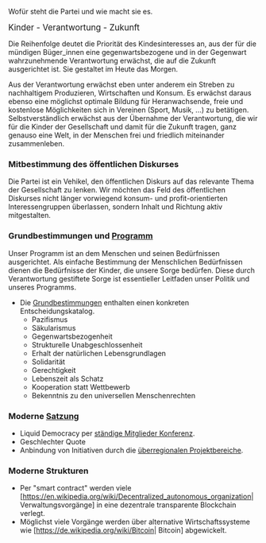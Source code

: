 Wofür steht die Partei und wie macht sie es.

<big>Kinder - Verantwortung - Zukunft</big>

Die Reihenfolge deutet die Priorität des Kindesinteresses an, aus der für die mündigen Büger_innen eine gegenwartsbezogene und in der Gegenwart wahrzunehmende Verantwortung erwächst, die auf die Zukunft ausgerichtet ist. Sie gestaltet im Heute das Morgen.

Aus der Verantwortung erwächst eben unter anderem ein Streben zu nachhaltigem Produzieren, Wirtschaften und Konsum. Es erwächst daraus ebenso eine möglichst optimale Bildung für Heranwachsende, freie und kostenlose Möglichkeiten sich in Vereinen (Sport, Musik, ...) zu betätigen. Selbstverständlich erwächst aus der Übernahme der Verantwortung, die wir für die Kinder der Gesellschaft und damit für die Zukunft tragen, ganz genauso eine Welt, in der Menschen frei und friedlich miteinander zusammenleben.

=== Mitbestimmung des öffentlichen Diskurses ===

Die Partei ist ein Vehikel, den öffentlichen Diskurs auf das relevante Thema der Gesellschaft zu lenken. Wir möchten das Feld des öffentlichen Diskurses nicht länger vorwiegend konsum- und profit-orientierten Interessengruppen überlassen, sondern Inhalt und Richtung aktiv mitgestalten.

=== Grundbestimmungen und [[PROGRAMM:Main| Programm]] ===

Unser Programm ist an dem Menschen und seinen Bedürfnissen ausgerichtet. Als einfache Bestimmung der Menschlichen Bedürfnissen dienen die Bedürfnisse der Kinder, die unsere Sorge bedürfen. Diese durch Verantwortung gestiftete Sorge ist essentieller Leitfaden unser Politik und unseres Programms.

* Die [[Grundbestimmungen]] enthalten einen konkreten Entscheidungskatalog.
** Pazifismus
** Säkularismus
** Gegenwartsbezogenheit
** Strukturelle Unabgeschlossenheit
** Erhalt der natürlichen Lebensgrundlagen
** Solidarität
** Gerechtigkeit
** Lebenszeit als Schatz
** Kooperation statt Wettbewerb
** Bekenntnis zu den universellen Menschenrechten

=== Moderne [[Satzung_Bund| Satzung]] ===

* Liquid Democracy per [[Struktur_KUKeN_Bund#St.C3.A4ndige_Mitgliederkonferenz| ständige Mitglieder Konferenz]].
* Geschlechter Quote
* Anbindung von Initiativen durch die [[Struktur_KUKeN_Bund#Die_.C3.BCberregionalen_Projektbereiche| überregionalen Projektbereiche]].

=== Moderne Strukturen ===

* Per "smart contract" werden viele [https://en.wikipedia.org/wiki/Decentralized_autonomous_organization| Verwaltungsvorgänge] in eine dezentrale transparente Blockchain verlegt. 
* Möglichst viele Vorgänge werden über alternative Wirtschaftssysteme wie [https://de.wikipedia.org/wiki/Bitcoin| Bitcoin] abgewickelt.